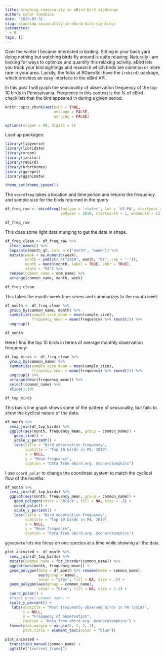 ```yaml
---
title: Graphing seasonality in eBird bird sightings
author: Conor Tompkins
date: '2020-03-31'
slug: graphing-seasonality-in-ebird-bird-sightings
categories:
  - R
tags: []
---
```


Over the winter I became interested in birding. Sitting in your back yard doing nothing but watching birds fly around is quite relaxing. Naturally I am looking for ways to optimize and quantify this relaxing activity. eBird lets you track your bird sightings and research which birds are common or more rare in your area. Luckily, the folks at ROpenSci have the `{rebird}` package, which provides an easy interface to the eBird API.

In this post I will graph the seasonality of observation frequency of the top 10 birds in Pennsylvania. Frequency in this context is the % of eBird checklists that the bird appeared in during a given period.

```r
knitr::opts_chunk$set(echo = TRUE,
                      message = FALSE,
                      warning = FALSE)

options(scipen = 99, digits = 2)
```

Load up packages:
```r
library(tidyverse)
library(lubridate)
library(vroom)
library(janitor)
library(rebird)
library(hrbrthemes)
library(ggrepel)
library(gganimate)

theme_set(theme_ipsum())
```

The `ebirdfreq` takes a location and time period and returns the frequency and sample size for the birds returned in the query.
```r
df_freq_raw <- ebirdfreq(loctype = 'states', loc = 'US-PA', startyear = 2019,
                         endyear = 2019, startmonth = 1, endmonth = 12)

df_freq_raw
```

This does some light data munging to get the data in shape.
```r
df_freq_clean <- df_freq_raw %>% 
  clean_names() %>%
  separate(month_qt, into = c("month", "week")) %>% 
  mutate(week = as.numeric(week),
         month = ymd(str_c("2019", month, "01", sep = "-")),
         month = month(month, label = TRUE, abbr = TRUE),
         state = "PA") %>% 
  rename(common_name = com_name) %>% 
  arrange(common_name, month, week)

df_freq_clean
```

This takes the month-week time series and summarizes to the month level:
```r
df_month <- df_freq_clean %>% 
  group_by(common_name, month) %>% 
  summarize(sample_size_mean = mean(sample_size),
            frequency_mean = mean(frequency) %>% round(2)) %>%
  ungroup()

df_month
```

Here I find the top 10 birds in terms of average monthly observation frequency:
```r
df_top_birds <- df_freq_clean %>% 
  group_by(common_name) %>% 
  summarize(sample_size_mean = mean(sample_size),
            frequency_mean = mean(frequency) %>% round(2)) %>% 
  ungroup() %>% 
  arrange(desc(frequency_mean)) %>% 
  select(common_name) %>% 
  slice(1:10)

df_top_birds
```

This basic line graph shows some of the pattern of seasonality, but fails to show the cyclical nature of the data.
```r
df_month %>% 
  semi_join(df_top_birds) %>% 
  ggplot(aes(month, frequency_mean, group = common_name)) +
    geom_line() +
    scale_y_percent() +
    labs(title = "Bird observation frequency",
         subtitle = "Top 10 birds in PA, 2019",
         x = NULL,
         y = "Mean frequency",
         caption = "Data from ebird.org. @conorotompkins")
```

I use `coord_polar` to change the coordinate system to match the cyclical flow of the months:
```r
df_month %>% 
  semi_join(df_top_birds) %>% 
  ggplot(aes(month, frequency_mean, group = common_name)) +
    geom_polygon(color = "black", fill = NA, size = .5) +
    coord_polar() +
    scale_y_percent() +
    labs(title = "Bird observation frequency",
         subtitle = "Top 10 birds in PA, 2019",
         x = NULL,
         y = "Mean frequency",
         caption = "Data from ebird.org. @conorotompkins")
```

`gganimate` lets me focus on one species at a time while showing all the data.
```r
plot_animated <- df_month %>% 
  semi_join(df_top_birds) %>% 
  mutate(common_name = fct_inorder(common_name)) %>% 
  ggplot(aes(month, frequency_mean)) +
  geom_polygon(data = df_month %>% rename(name = common_name),
               aes(group = name),
               color = "grey", fill = NA, size = .5) +
  geom_polygon(aes(group = common_name),
               color = "blue", fill = NA, size = 1.2) +
  coord_polar() +
  #facet_wrap(~common_name) +
  scale_y_percent() +
   labs(subtitle = "Most frequently observed birds in PA (2019)",
        x = NULL,
        y = "Frequency of observation",
        caption = "Data from ebird.org. @conorotompkins") +
  theme(plot.margin = margin(2, 2, 2, 2),
        plot.title = element_text(color = "blue"))

plot_animated +
  transition_manual(common_name) +
  ggtitle("{current_frame}")
```
